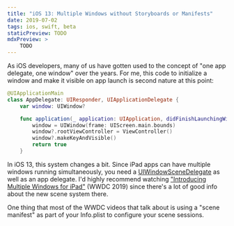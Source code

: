 ```yaml
---
title: "iOS 13: Multiple Windows without Storyboards or Manifests"
date: 2019-07-02
tags: ios, swift, beta
staticPreview: TODO
mdxPreview: >
    TODO
---
```


As iOS developers, many of us have gotten used to the concept of "one app delegate, one window" over the years. For me, this code to initialize a window and make it visible on app launch is second nature at this point:

```swift
@UIApplicationMain
class AppDelegate: UIResponder, UIApplicationDelegate {
    var window: UIWindow?

    func application(_ application: UIApplication, didFinishLaunchingWithOptions launchOptions: [UIApplication.LaunchOptionsKey: Any]?) -> Bool {
        window = UIWindow(frame: UIScreen.main.bounds)
        window?.rootViewController = ViewController()
        window?.makeKeyAndVisible()
        return true
    }
```

In iOS 13, this system changes a bit. Since iPad apps can have multiple windows running simultaneously, you need a [UIWindowSceneDelegate](https://developer.apple.com/documentation/uikit/uiwindowscenedelegate) as well as an app delegate. I'd highly recommend watching ["Introducing Multiple Windows for iPad"](https://developer.apple.com/wwdc19/212) (WWDC 2019) since there's a lot of good info about the new scene system there.

One thing that most of the WWDC videos that talk about is using a "scene manifest" as part of your Info.plist to configure your scene sessions.
